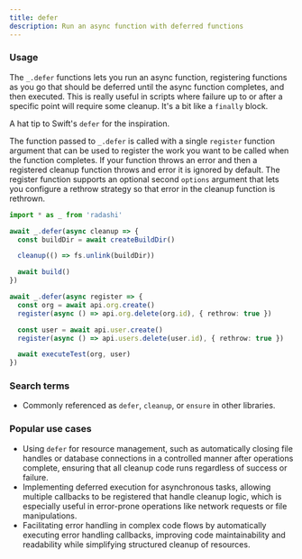 ```yaml
---
title: defer
description: Run an async function with deferred functions
---
```


### Usage

The `_.defer` functions lets you run an async function, registering functions as you go
that should be deferred until the async function completes, and then executed. This is
really useful in scripts where failure up to or after a specific point will require some
cleanup. It's a bit like a `finally` block.

A hat tip to Swift's `defer` for the inspiration.

The function passed to `_.defer` is called with a single `register` function argument that
can be used to register the work you want to be called when the function completes. If your function throws an error and then a registered cleanup function throws
and error it is ignored by default. The register
function supports an optional second `options` argument that lets you configure a rethrow
strategy so that error in the cleanup function is rethrown.

```ts
import * as _ from 'radashi'

await _.defer(async cleanup => {
  const buildDir = await createBuildDir()

  cleanup(() => fs.unlink(buildDir))

  await build()
})

await _.defer(async register => {
  const org = await api.org.create()
  register(async () => api.org.delete(org.id), { rethrow: true })

  const user = await api.user.create()
  register(async () => api.users.delete(user.id), { rethrow: true })

  await executeTest(org, user)
})
```

### Search terms

- Commonly referenced as `defer`, `cleanup`, or `ensure` in other libraries.

### Popular use cases

- Using `defer` for resource management, such as automatically closing file handles or database connections in a controlled manner after operations complete, ensuring that all cleanup code runs regardless of success or failure.
- Implementing deferred execution for asynchronous tasks, allowing multiple callbacks to be registered that handle cleanup logic, which is especially useful in error-prone operations like network requests or file manipulations.
- Facilitating error handling in complex code flows by automatically executing error handling callbacks, improving code maintainability and readability while simplifying structured cleanup of resources.
